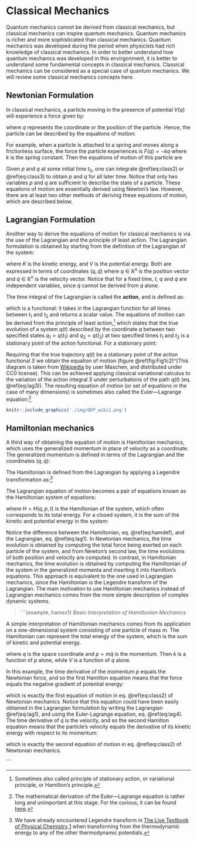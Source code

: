 # Classical Mechanics {#Classical}


Quantum mechanics cannot be derived from classical mechanics, but classical mechanics can inspire quantum mechanics. Quantum mechanics is richer and more sophisticated than classical mechanics. Quantum mechanics was developed during the period when physicists had rich knowledge of classical mechanics. In order to better understand how quantum mechanics was developed in this envirgonment, it is better to understand some fundamental concepts in classical mechanics. Classical mechanics can be considered as a special case of quantum mechanics. We will review some classical mechanics concepts here.

## Newtonian Formulation
In classical mechanics, a particle moving in the presence of potential $V(q)$ will experience a force given by:

\begin{equation}
F(q) = -\frac{dV(q)}{dq},
(\#eq:class1)
\end{equation}

where $q$ represents the coordinate or the position of the particle. Hence, the particle can be described by the equations of motion:

\begin{equation}
\frac{dp}{dt} = F(q) = -\frac{dV (q)}{dq},\quad \frac{dq}{dt} = \frac{p}{m}.
(\#eq:class2)
\end{equation}

For example, when a particle is attached to a spring and moves along a frictionless surface, the force the particle experiences is $F(q) = -kq$ where $k$ is the spring constant. Then the equations of motion of this particle are

\begin{equation}
\frac{dp}{dt} =\dot{p}=-kq,\quad \frac{dq}{dt} =\dot{q}=p/m
(\#eq:class3)
\end{equation}

Given $p$ and $q$ at some initial time $t_0$, one can integrate \@ref(eq:class2) or \@ref(eq:class3) to obtain $p$ and $q$ for all later time. Notice that only two variables $p$ and $q$ are sufficient to describe the state of a particle. These equations of motion are essentially derived using Newton’s law. However, there are at least two other methods of deriving these equations of motion, which are described below. 

## Lagrangian Formulation
Another way to derive the equations of motion for classical mechanics is via the use of the Lagrangian and the principle of least action. The Lagrangian formulation is obtained by starting from the definition of the Lagrangian of the system:

\begin{equation}
L = K - V,
(\#eq:lag1)
\end{equation}

where $K$ is the kinetic energy, and $V$ is the potential energy. Both are expressed in terms of coordinates $(q,\dot{q}$) where $q$ $\in$ $\mathbb{R}^{n}$ is the position vector and  $\dot{q}$ $\in$ $\mathbb{R}^{n}$ is the velocity vector. Notice that for a fixed time, $t$, $q$ and $\dot{q}$ are independent variables, since $\dot{q}$ cannot be derived from $q$ alone. 

The time integral of the Lagrangian is called the **action**, and is defined as:

\begin{equation}
S = \int_{t_1}^{t_2} L\, dt,
(\#eq:lag2)
\end{equation}

which is a functional: it takes in the Lagrangian function for all times between $t_1$ and $t_2$ and returns a scalar value. The equations of motion can be derived from the principle of least action,^[Sometimes also called principle of stationary action, or variational principle, or Hamilton's principle.] which states that the true evolution of a system $q(t)$ described by the coordinate $q$ between two specified states $q_1 = q(t_1)$ and $q_2 = q(t_2)$ at two specified times $t_1$ and $t_2$ is a stationary point of the action functional. For a stationary point:

\begin{equation}
\delta     S = \frac{dS}{dq}= 0
(\#eq:lag3)
\end{equation}

Requiring that the true trajectory $q(t)$ be a stationary point of the action functional $S$ we obtain the equation of motion (figure \@ref(fig:Fig1c2)^[This diagram is taken from [Wikipedia](https://en.wikipedia.org) by user Maschen, and distributed under CC0 license). This can be achieved applying classical variational calculus to the variation of the action integral $S$ under perturbations of the path $q(t)$ (eq. \@ref(eq:lag3)). The resulting equation of motion (or set of equations in the case of many dimensions) is sometimes also called the Euler—Lagrange equation:^[The mathematical derivation of the Euler—Lagrange equaiton is rather long and unimportant at this stage. For the curious, it can be found [here](https://en.wikipedia.org/wiki/Euler–Lagrange_equation).]

\begin{equation}
\frac{d}{dt}\left(\frac{\partial L}{\partial\dot q}\right)=\frac{\partial L}{\partial q}.
(\#eq:lag4)
\end{equation}


```r
knitr::include_graphics('./img/OEP_wiki1.png')
```

## Hamiltonian mechanics

A third way of obtaining the equation of motion is Hamiltonian mechanics, which uses the generalized momentum in place of velocity as a coordinate. The generalized momentum is defined in terms of the Lagrangian and the coordinates $(q,\dot{q})$:
 
\begin{equation} 
p = \frac{\partial L}{\partial\dot q}.
(\#eq:ham1)
\end{equation}

The Hamiltonian is defined from the Lagrangian by applying a Legendre transformation as:^[We have already encountered Legendre transform in [The Live Textbook of Physical Chemistry 1](https://peverati.github.io/pchem1/Potentials.html#thermpot) when transforming from the thermodynamic energy to any of the other thermodynamic potentials.]

\begin{equation} 
H(p,q) = p\dot{q} - L(q,\dot{q}),
(\#eq:ham2)
\end{equation}

The Lagrangian equation of motion becomes a pair of equations known as the Hamiltonian system of equations: 

\begin{equation} 
\begin{aligned}
\dot{p}=\frac{dp}{dt} &= -\frac{\partial H}{\partial q} \\
\dot{q}=\frac{dq}{dt} &= +\frac{\partial H}{\partial p},
\end{aligned}
(\#eq:ham3)
\end{equation}
 
where $H=H(q,p,t)$ is the Hamiltonian of the system, which often corresponds to its total energy. For a closed system, it is the sum of the kinetic and potential energy in the system:

\begin{equation}
H = K + V.
(\#eq:hamdef)
\end{equation}

Notice the difference between the Hamiltonian, eq. \@ref(eq:hamdef), and the Lagrangian, eq. \@ref(eq:lag1). In Newtonian mechanics, the time evolution is obtained by computing the total force being exerted on each particle of the system, and from Newton's second law, the time evolutions of both position and velocity are computed. In contrast, in Hamiltonian mechanics, the time evolution is obtained by computing the Hamiltonian of the system in the generalized momenta and inserting it into Hamilton's equations. This approach is equivalent to the one used in Lagrangian mechanics, since the Hamiltonian is the Legendre transform of the Lagrangian. The main motivation to use Hamiltonian mechanics instead of Lagrangian mechanics comes from the more simple description of complex dynamic systems.

> ```{example, hamex1}
*Basic Interpretation of Hamiltonian Mechanics*

A simple interpretation of Hamiltonian mechanics comes from its application on a one-dimensional system consisting of one particle of mass $m$. The Hamiltonian can represent the total energy of the system, which is the sum of kinetic and potential energy. 

\begin{equation}
\begin{aligned}
H &= K+V \\
K &={\frac {p^{2}}{2m}},\quad V=V(q),
\end{aligned}
(\#eq:ham4)
\end{equation}

where $q$ is the space coordinate and $p=m\dot{q}$ is the momentum. Then
$k$ is a function of $p$ alone, while $V$ is a function of $q$ alone.

In this example, the time derivative of the momentum $p$ equals the Newtonian force, and so the first Hamilton equation means that the force equals the negative gradient of potential energy:

\begin{equation}
\text{Newtonian force:}\qquad \frac{dp}{dt} = -\frac{\partial V(q)}{\partial q},
(\#eq:ham5)
\end{equation}

which is exactly the first equation of motion in eq. \@ref(eq:class2) of Newtonian mechanics. Notice that this equaiton could have been easily obtained in the Lagrangian formulation by writing the Lagrangian \@ref(eq:lag1), and using the Euler-Lagrange equation, eq. \@ref(eq:lag4). 
The time derivative of $q$ is the velocity, and so the second Hamilton equation means that the particle's velocity equals the derivative of its kinetic energy with respect to its momentum:

\begin{equation}
\text{Velocity:}\qquad \frac{dq}{dt} = \frac{\partial K}{\partial p} = \frac{\partial \left(\frac{p^2}{2m}\right)}{\partial p} = \frac{p}{m},
(\#eq:ham5)
\end{equation}
 
which is exactly the second equation of motion in eq. \@ref(eq:class2) of Newtonian mechanics.

```


